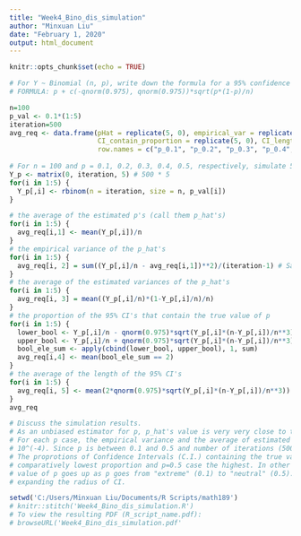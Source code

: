```yaml
---
title: "Week4_Bino_dis_simulation"
author: "Minxuan Liu"
date: "February 1, 2020"
output: html_document
---
```


```r
knitr::opts_chunk$set(echo = TRUE)
```

``` r
# For Y ~ Binomial (n, p), write down the formula for a 95% confidence interval (CI) of p. 
# FORMULA: p + c(-qnorm(0.975), qnorm(0.975))*sqrt(p*(1-p)/n)

n=100
p_val <- 0.1*(1:5)
iteration=500
avg_req <- data.frame(pHat = replicate(5, 0), empirical_var = replicate(5, 0), estimated_var = replicate(5, 0), 
                      CI_contain_proportion = replicate(5, 0), CI_length = replicate(5, 0), 
                      row.names = c("p_0.1", "p_0.2", "p_0.3", "p_0.4", "p_0.5"))
 
# For n = 100 and p = 0.1, 0.2, 0.3, 0.4, 0.5, respectively, simulate 500 such Y's.
Y_p <- matrix(0, iteration, 5) # 500 * 5
for(i in 1:5) {
  Y_p[,i] <- rbinom(n = iteration, size = n, p_val[i]) 
}

# the average of the estimated p's (call them p_hat's)
for(i in 1:5) {
  avg_req[i,1] <- mean(Y_p[,i])/n
}
# the empirical variance of the p_hat's
for(i in 1:5) {
  avg_req[i, 2] = sum((Y_p[,i]/n - avg_req[i,1])**2)/(iteration-1) # Sample variance: divisor = (n-1)
}
# the average of the estimated variances of the p_hat's
for(i in 1:5) {
  avg_req[i, 3] = mean((Y_p[,i]/n)*(1-Y_p[,i]/n)/n)
}
# the proportion of the 95% CI's that contain the true value of p
for(i in 1:5) {
  lower_bool <- Y_p[,i]/n - qnorm(0.975)*sqrt(Y_p[,i]*(n-Y_p[,i])/n**3) <= p_val[i]
  upper_bool <- Y_p[,i]/n + qnorm(0.975)*sqrt(Y_p[,i]*(n-Y_p[,i])/n**3) >= p_val[i]
  bool_ele_sum <- apply(cbind(lower_bool, upper_bool), 1, sum)
  avg_req[i,4] <- mean(bool_ele_sum == 2)
}
# the average of the length of the 95% CI's
for(i in 1:5) {
  avg_req[i, 5] <- mean(2*qnorm(0.975)*sqrt(Y_p[,i]*(n-Y_p[,i])/n**3))
}
avg_req

# Discuss the simulation results.
# As an unbiased estimator for p, p_hat's value is very very close to the true value of p for all 5 cases (p = 0.1--0.5).
# For each p case, the empirical variance and the average of estimated variance are very close to each other, differring only by roughly
# 10^(-4). Since p is between 0.1 and 0.5 and number of iterations (500) is relatively large, the two approaches of calculating variance # of p_hat yield very small values, ranging from 0.001 to 0.0025, with p=0.1 having the smallest variance and p=0.5 the largest.
# The proprotions of Confidence Intervals (C.I.) containing the true value of p are all above 0.9, again with p=0.1 case having the
# comparatively lowest proportion and p=0.5 case the highest. In other words, the proportion of CI containing the corresponding true
# value of p goes up as p goes from "extreme" (0.1) to "neutral" (0.5). Finally, the average length of CI also increases as p approaches # the "neutral point" (0.5).Such trend can be explained by the fact that p_hat*(1-p_hat)/n increases as p_hat gets close to 0.5,
# expanding the radius of CI.

setwd('C:/Users/Minxuan Liu/Documents/R Scripts/math189')
# knitr::stitch('Week4_Bino_dis_simulation.R')
# To view the resulting PDF (R_script_name.pdf):
# browseURL('Week4_Bino_dis_simulation.pdf'
```
